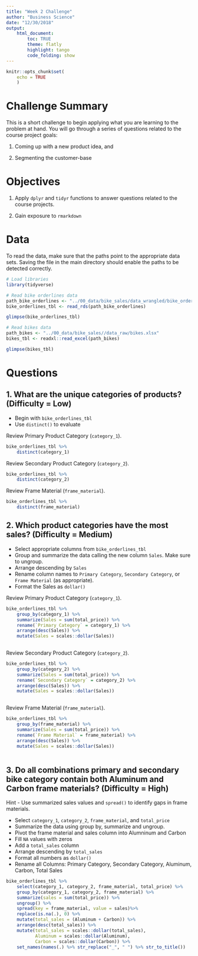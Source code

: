 ```yaml
---
title: "Week 2 Challenge"
author: "Business Science"
date: "12/30/2018"
output: 
    html_document:
        toc: TRUE
        theme: flatly
        highlight: tango
        code_folding: show
---
```


```r
knitr::opts_chunk$set(
    echo = TRUE
    )
```

# Challenge Summary

This is a short challenge to begin applying what you are learning to the problem at hand. You will go through a series of questions related to the course project goals: 

1. Coming up with a new product idea, and 

2. Segmenting the customer-base

# Objectives

1. Apply `dplyr` and `tidyr` functions to answer questions related to the course projects. 

2. Gain exposure to `rmarkdown`

# Data

To read the data, make sure that the paths point to the appropriate data sets. Saving the file in the main directory should enable the paths to be detected correctly. 

```r
# Load libraries
library(tidyverse)
```

```r
# Read bike orderlines data
path_bike_orderlines <- "../00_data/bike_sales/data_wrangled/bike_orderlines.rds"
bike_orderlines_tbl <- read_rds(path_bike_orderlines)

glimpse(bike_orderlines_tbl)
```

```r
# Read bikes data
path_bikes <- "../00_data/bike_sales//data_raw/bikes.xlsx"
bikes_tbl <- readxl::read_excel(path_bikes)

glimpse(bikes_tbl)
```

# Questions



## 1. What are the unique categories of products? (Difficulty = Low)

- Begin with `bike_orderlines_tbl`
- Use `distinct()` to evaluate 

Review Primary Product Category (`category_1`).

```r
bike_orderlines_tbl %>%
    distinct(category_1)
```


Review Secondary Product Category (`category_2`).

```r
bike_orderlines_tbl %>%
    distinct(category_2)
```

Review Frame Material (`frame_material`).

```r
bike_orderlines_tbl %>%
    distinct(frame_material)
```


## 2. Which product categories have the most sales? (Difficulty = Medium)

- Select appropriate columns from `bike_orderlines_tbl`
- Group and summarize the data calling the new column `Sales`. Make sure to ungroup. 
- Arrange descending by `Sales`
- Rename column names to `Primary Category`, `Secondary Category`, or `Frame Material` (as appropriate).
- Format the Sales as `dollar()` 

Review Primary Product Category (`category_1`).

```r
bike_orderlines_tbl %>%
    group_by(category_1) %>%
    summarize(Sales = sum(total_price)) %>%
    rename(`Primary Category` = category_1) %>%
    arrange(desc(Sales)) %>%
    mutate(Sales = scales::dollar(Sales))
    
```

Review Secondary Product Category (`category_2`).

```r
bike_orderlines_tbl %>%
    group_by(category_2) %>%
    summarize(Sales = sum(total_price)) %>%
    rename(`Secondary Category` = category_2) %>%
    arrange(desc(Sales)) %>%
    mutate(Sales = scales::dollar(Sales))
    
```


Review Frame Material (`frame_material`).

```r
bike_orderlines_tbl %>%
    group_by(frame_material) %>%
    summarize(Sales = sum(total_price)) %>%
    rename(`Frame Material` = frame_material) %>%
    arrange(desc(Sales)) %>%
    mutate(Sales = scales::dollar(Sales))
    
```

## 3. Do all combinations primary and secondary bike category contain both Aluminum and Carbon frame materials? (Difficulty = High)

Hint - Use summarized sales values and `spread()` to identify gaps in frame materials. 

- Select `category_1`, `category_2`, `frame_material`, and `total_price`
- Summarize the data using group by, summarize and ungroup. 
- Pivot the frame material and sales column into Alumninum and Carbon
- Fill `NA` values with zeros
- Add a `total_sales` column
- Arrange descending by `total_sales`
- Format all numbers as `dollar()`
- Rename all Columns: Primary Category, Secondary Category, Aluminum, Carbon, Total Sales

```r
bike_orderlines_tbl %>%
    select(category_1, category_2, frame_material, total_price) %>%
    group_by(category_1, category_2, frame_material) %>%
    summarize(sales = sum(total_price)) %>%
    ungroup() %>%
    spread(key = frame_material, value = sales)%>% 
    replace(is.na(.), 0) %>%
    mutate(total_sales = (Aluminum + Carbon)) %>%
    arrange(desc(total_sales)) %>%
    mutate(total_sales = scales::dollar(total_sales),
           Aluminum = scales::dollar(Aluminum),
           Carbon = scales::dollar(Carbon)) %>%
    set_names(names(.) %>% str_replace("_", " ") %>% str_to_title())

```





